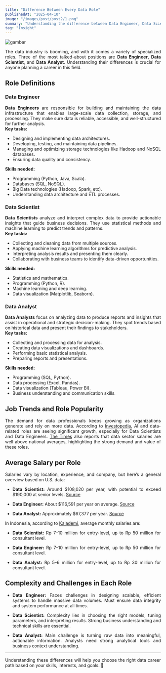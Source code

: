 ```yaml
---
title: "Difference Between Every Data Role"
publishedAt: "2025-04-10"
image: "/images/post/post2/1.png"
summary: "Understanding the difference between Data Engineer, Data Scientist, and Data Analyst roles, along with job trends, salary insights, and complexity levels."
tag: "Insight"
---
```




<div style={{ width: '100%' }}>
  <img src="/images/post/post2/1.png" alt="gambar" style={{ width: '100%', height: 'auto' }} />
</div>

<div align="justify">

The data industry is booming, and with it comes a variety of specialized roles. Three of the most talked-about positions are **Data Engineer**, **Data Scientist**, and **Data Analyst**. Understanding their differences is crucial for anyone planning a career in this field.

</div>

## Role Definitions

### Data Engineer

<div align="justify">

**Data Engineers** are responsible for building and maintaining the data infrastructure that enables large-scale data collection, storage, and processing. They make sure data is reliable, accessible, and well-structured for further analysis.  
**Key tasks:**

- Designing and implementing data architectures.
- Developing, testing, and maintaining data pipelines.
- Managing and optimizing storage technologies like Hadoop and NoSQL databases.
- Ensuring data quality and consistency.

**Skills needed:**

- Programming (Python, Java, Scala).
- Databases (SQL, NoSQL).
- Big Data technologies (Hadoop, Spark, etc).
- Understanding data architecture and ETL processes.

</div>

### Data Scientist

<div align="justify">

**Data Scientists** analyze and interpret complex data to provide actionable insights that guide business decisions. They use statistical methods and machine learning to predict trends and patterns.  
**Key tasks:**

- Collecting and cleaning data from multiple sources.
- Applying machine learning algorithms for predictive analysis.
- Interpreting analysis results and presenting them clearly.
- Collaborating with business teams to identify data-driven opportunities.

**Skills needed:**

- Statistics and mathematics.
- Programming (Python, R).
- Machine learning and deep learning.
- Data visualization (Matplotlib, Seaborn).

</div>

### Data Analyst

<div align="justify">

**Data Analysts** focus on analyzing data to produce reports and insights that assist in operational and strategic decision-making. They spot trends based on historical data and present their findings to stakeholders.  
**Key tasks:**

- Collecting and processing data for analysis.
- Creating data visualizations and dashboards.
- Performing basic statistical analysis.
- Preparing reports and presentations.

**Skills needed:**

- Programming (SQL, Python).
- Data processing (Excel, Pandas).
- Data visualization (Tableau, Power BI).
- Business understanding and communication skills.

</div>

## Job Trends and Role Popularity

<div align="justify">

The demand for data professionals keeps growing as organizations generate and rely on more data. According to [Investopedia](https://www.investopedia.com/ai-didn-t-take-your-job-in-2024-what-about-2025-indeed-s-economist-weighs-in-8754839), AI and data-related roles are seeing significant growth, especially for Data Scientists and Data Engineers. [The Times](https://www.thetimes.co.uk/article/times-recruitment-pays-to-work-in-data-zpfqt7mwn) also reports that data sector salaries are well above national averages, highlighting the strong demand and value of these roles.

</div>

## Average Salary per Role

<div align="justify">

Salaries vary by location, experience, and company, but here’s a general overview based on U.S. data:

- **Data Scientist:** Around $108,020 per year, with potential to exceed $190,000 at senior levels. [Source](https://www.the-sun.com/money/11323721/find-dream-data-science-job-role-us/)

- **Data Engineer:** About $116,591 per year on average. [Source](https://data-flair.training/blogs/data-scientist-vs-data-engineer-vs-data-analyst/)

- **Data Analyst:** Approximately $67,377 per year. [Source](https://data-flair.training/blogs/data-scientist-vs-data-engineer-vs-data-analyst/)

In Indonesia, according to [Kalademi](https://www.kalademi.id/blog/data-scientist-vs-data-analyst-vs-data-engineer-apa-bedanya), average monthly salaries are:

- **Data Scientist:** Rp 7–10 million for entry-level, up to Rp 50 million for consultant level.

- **Data Engineer:** Rp 7–10 million for entry-level, up to Rp 50 million for consultant level.

- **Data Analyst:** Rp 5–6 million for entry-level, up to Rp 30 million for consultant level.

</div>

## Complexity and Challenges in Each Role

<div align="justify">

- **Data Engineer:** Faces challenges in designing scalable, efficient systems to handle massive data volumes. Must ensure data integrity and system performance at all times.

- **Data Scientist:** Complexity lies in choosing the right models, tuning parameters, and interpreting results. Strong business understanding and technical skills are essential.

- **Data Analyst:** Main challenge is turning raw data into meaningful, actionable information. Analysts need strong analytical tools and business context understanding.

---

Understanding these differences will help you choose the right data career path based on your skills, interests, and goals. 🚀

</div>
